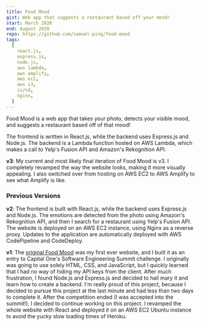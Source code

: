 ```yaml
---
title: Food Mood
gist: Web app that suggests a restaurant based off your mood!
start: March 2020
end: August 2020
repo: https://github.com/samuel-ping/food-mood
tags:
  [
    react.js,
    express.js,
    node.js,
    aws lambda,
    aws amplify,
    aws ec2,
    aws s3,
    ci/cd,
    nginx,
  ]
---
```


Food Mood is a web app that takes your photo, detects your visible mood, and suggests a restaurant based off of that mood!

The frontend is written in React.js, while the backend uses Express.js and Node.js. The backend is a Lambda function hosted on AWS Lambda, which makes a call to Yelp's Fusion API and Amazon's Rekognition API.

**v3**: My current and most likely final iteration of Food Mood is v3. I completely revamped the way the website looks, making it more visually appealing. I also switched over from hosting on AWS EC2 to AWS Amplify to see what Amplify is like.

### Previous Versions

**v2**: The frontend is built with React.js, while the backend uses Express.js and Node.js. The emotions are detected from the photo using Amazon's Rekognition API, and then I search for a restaurant using Yelp's Fusion API. The website is deployed on an AWS EC2 instance, using Nginx as a reverse proxy. Updates to the application are automatically deployed with AWS CodePipeline and CodeDeploy.

**v1**: The [original Food Mood](https://oldmyfoodmood.herokuapp.com/) was my first ever website, and I built it as an entry to Capital One's Software Engineering Summit challenge. I originally was going to use solely HTML, CSS, and JavaScript, but I quickly learned that I had no way of hiding my API keys from the client. After much frustration, I found Node.js and Express.js and decided to hail mary it and learn how to create a backend. I'm really proud of this project, because I decided to pursue this project at the last minute and had less than two days to complete it. After the competition ended (I was accepted into the summit!), I decided to continue working on this project. I revamped the whole website with React and deployed it on an AWS EC2 Ubuntu instance to avoid the yucky slow loading times of Heroku.
